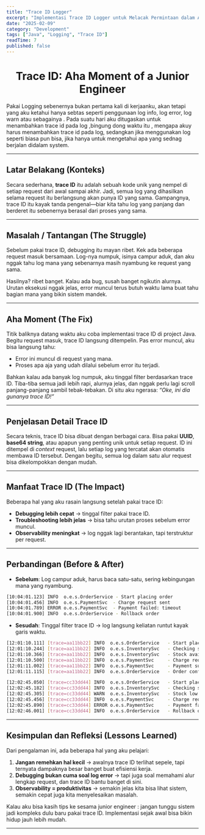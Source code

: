 ```yaml
---
title: "Trace ID Logger"
excerpt: "Implementasi Trace ID Logger untuk Melacak Permintaan dalam Aplikasi"
date: "2025-02-09"
category: "Development"
tags: ["Java", "Logging", "Trace ID"]
readTime: 7
published: false
---
```


# <center>Trace ID: Aha Moment of a Junior Engineer</center>

Pakai Logging sebenernya bukan pertama kali di kerjaanku, akan tetapi yang aku ketahui hanya sebtas seperti penggunaan log info, log error, log warn atau sebagainya . Pada suatu hari aku ditugaskan untuk menambahkan trace id pada log ,bingung dong  waktu itu , mengapa akuy harus menambahkan trace id pada log, sedangkan jika menggunakan log seperti biasa pun bisa, jika hanya untuk mengetahui apa yang sednag berjalan didalam system.

---

## Latar Belakang (Konteks)

Secara sederhana, **trace ID** itu adalah sebuah kode unik yang nempel di setiap request dari awal sampai akhir. Jadi, semua log yang dihasilkan selama request itu berlangsung akan punya ID yang sama. Gampangnya, trace ID itu kayak tanda pengenal—biar kita tahu log yang panjang dan berderet itu sebenernya berasal dari proses yang sama.

---

## Masalah / Tantangan (The Struggle)

Sebelum pakai trace ID, debugging itu mayan ribet. Kek ada beberapa request masuk bersamaan. Log-nya numpuk, isinya campur aduk, dan aku nggak tahu log mana yang sebenarnya masih nyambung ke request yang sama.

Hasilnya? ribet banget. Kalau ada bug, susah banget ngikutin alurnya. Urutan eksekusi nggak jelas, error muncul terus butuh waktu lama buat tahu bagian mana yang bikin sistem mandek.

---

## Aha Moment (The Fix)

Titik baliknya datang waktu aku coba implementasi trace ID di project Java. Begitu request masuk, trace ID langsung ditempelin. Pas error muncul, aku bisa langsung tahu:

* Error ini muncul di request yang mana.
* Proses apa aja yang udah dilalui sebelum error itu terjadi.

Bahkan kalau ada banyak log numpuk, aku tinggal filter berdasarkan trace ID. Tiba-tiba semua jadi lebih rapi, alurnya jelas, dan nggak perlu lagi scroll panjang-panjang sambil tebak-tebakan. Di situ aku ngerasa: *“Oke, ini dia gunanya trace ID!”*

---

## Penjelasan Detail Trace ID

Secara teknis, trace ID bisa dibuat dengan berbagai cara. Bisa pakai **UUID**, **base64 string**, atau apapun yang penting unik untuk setiap request. ID ini ditempel di *context* request, lalu setiap log yang tercatat akan otomatis membawa ID tersebut. Dengan begitu, semua log dalam satu alur request bisa dikelompokkan dengan mudah.

---

## Manfaat Trace ID (The Impact)

Beberapa hal yang aku rasain langsung setelah pakai trace ID:

* **Debugging lebih cepat** → tinggal filter pakai trace ID.
* **Troubleshooting lebih jelas** → bisa tahu urutan proses sebelum error muncul.
* **Observability meningkat** → log nggak lagi berantakan, tapi terstruktur per request.

---

## Perbandingan (Before & After)

* **Sebelum**: Log campur aduk, harus baca satu-satu, sering kebingungan mana yang nyambung.
```bash
[10:04:01.123] INFO  o.e.s.OrderService - Start placing order
[10:04:01.456] INFO  o.e.s.PaymentSvc  - Charge request sent
[10:04:01.789] ERROR o.e.s.PaymentSvc  - Payment failed: timeout
[10:04:01.900] INFO  o.e.s.OrderService - Rollback order

```

* **Sesudah**: Tinggal filter trace ID → log langsung keliatan runtut kayak garis waktu.
```bash
[12:01:10.111] [trace=aa11bb22] INFO  o.e.s.OrderService   - Start placing order
[12:01:10.244] [trace=aa11bb22] INFO  o.e.s.InventorySvc   - Checking stock for item=SKU-111
[12:01:10.366] [trace=aa11bb22] INFO  o.e.s.InventorySvc   - Stock available: 10 units
[12:01:10.500] [trace=aa11bb22] INFO  o.e.s.PaymentSvc     - Charge request sent
[12:01:11.002] [trace=aa11bb22] INFO  o.e.s.PaymentSvc     - Payment success, transactionId=TXN-1001
[12:01:11.115] [trace=aa11bb22] INFO  o.e.s.OrderService   - Order confirmed, orderId=ORD-2001

[12:02:45.050] [trace=cc33dd44] INFO  o.e.s.OrderService   - Start placing order
[12:02:45.182] [trace=cc33dd44] INFO  o.e.s.InventorySvc   - Checking stock for item=SKU-222
[12:02:45.305] [trace=cc33dd44] WARN  o.e.s.InventorySvc   - Stock low: only 1 unit left
[12:02:45.456] [trace=cc33dd44] INFO  o.e.s.PaymentSvc     - Charge request sent
[12:02:45.890] [trace=cc33dd44] ERROR o.e.s.PaymentSvc     - Payment failed: insufficient funds
[12:02:46.001] [trace=cc33dd44] INFO  o.e.s.OrderService   - Rollback order
```

---

## Kesimpulan dan Refleksi (Lessons Learned)

Dari pengalaman ini, ada beberapa hal yang aku pelajari:

1. **Jangan remehkan hal kecil** → awalnya trace ID terlihat sepele, tapi ternyata dampaknya besar banget buat efisiensi kerja.
2. **Debugging bukan cuma soal log error** → tapi juga soal memahami alur lengkap request, dan trace ID bantu banget di sini.
3. **Observability = produktivitas** → semakin jelas kita bisa lihat sistem, semakin cepat juga kita menyelesaikan masalah.

Kalau aku bisa kasih tips ke sesama junior engineer : jangan tunggu sistem jadi kompleks dulu baru pakai trace ID. Implementasi sejak awal bisa bikin hidup jauh lebih mudah.

---